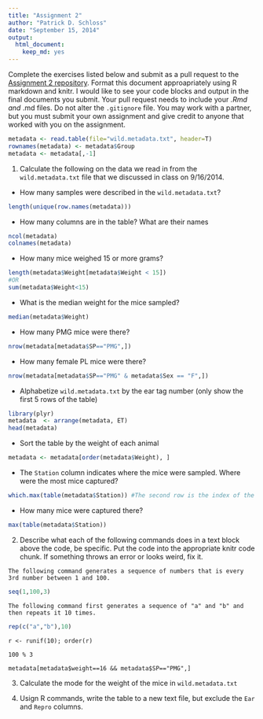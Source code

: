 ```yaml
---
title: "Assignment 2"
author: "Patrick D. Schloss"
date: "September 15, 2014"
output:
  html_document:
    keep_md: yes
---
```


Complete the exercises listed below and submit as a pull request to the [Assignment 2 repository](http://www.github.com/microbialinformatics/assignment02).  Format this document approapriately using R markdown and knitr. I would like to see your code blocks and output in the final documents you submit. Your pull request needs to include your *.Rmd and *.md files. Do not alter the `.gitignore` file. You may work with a partner, but you must submit your own assignment and give credit to anyone that worked with you on the assignment.

```r
metadata <- read.table(file="wild.metadata.txt", header=T)
rownames(metadata) <- metadata$Group
metadata <- metadata[,-1]
```

1.  Calculate the following on the data we read in from the `wild.metadata.txt` file that we discussed in class on 9/16/2014.

  * How many samples were described in the `wild.metadata.txt`?
```r
length(unique(row.names(metadata)))
```
  
  * How many columns are in the table? What are their names
```r
ncol(metadata)
colnames(metadata)
```  
  
  * How many mice weighed 15 or more grams?
```r
length(metadata$Weight[metadata$Weight < 15])
#OR
sum(metadata$Weight<15)
```  
  
  * What is the median weight for the mice sampled?
```r
median(metadata$Weight)
```  
 
  * How many PMG mice were there?
```r
nrow(metadata[metadata$SP=="PMG",])
```    
  
  * How many female PL mice were there?
```r
nrow(metadata[metadata$SP=="PMG" & metadata$Sex == "F",])
```   
  
  * Alphabetize `wild.metadata.txt` by the ear tag number (only show the first 5 rows of the table)
```r
library(plyr)
metadata  <- arrange(metadata, ET)
head(metadata)
```
  
  * Sort the table by the weight of each animal
```r
metadata <- metadata[order(metadata$Weight), ]
```
  
  * The `Station` column indicates where the mice were sampled. Where were the most mice captured?
```r
which.max(table(metadata$Station)) #The second row is the index of the value in the table
```  
  
  * How many mice were captured there?
```r
max(table(metadata$Station))
```


2.	Describe what each of the following commands does in a text block above the code, be specific. Put the code into the appropriate knitr code chunk. If something throws an error or looks weird, fix it.

```
The following command generates a sequence of numbers that is every 3rd number between 1 and 100.
```
```r
seq(1,100,3)
```

```
The following command first generates a sequence of "a" and "b" and then repeats it 10 times.
```
```r
rep(c("a","b"),10)
```

```
r <- runif(10); order(r)
```

```
100 % 3
```

```
metadata[metadata$weight==16 && metadata$SP=="PMG",]
```


3.	Calculate the mode for the weight of the mice in `wild.metadata.txt`


4.	Usign R commands, write the table to a new text file, but exclude the `Ear` and `Repro` columns.

